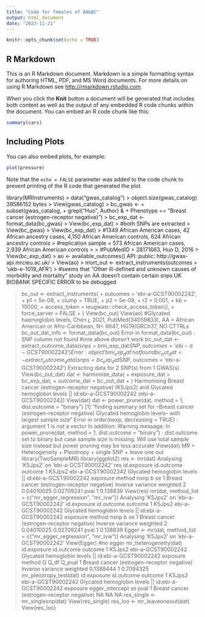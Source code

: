 ```yaml
---
title: "Code for females of AA&BC"
output: html_document
date: "2023-11-21"
---
```


```r
knitr::opts_chunk$set(echo = TRUE)
```

## R Markdown

This is an R Markdown document. Markdown is a simple formatting syntax for authoring HTML, PDF, and MS Word documents. For more details on using R Markdown see <http://rmarkdown.rstudio.com>.

When you click the **Knit** button a document will be generated that includes both content as well as the output of any embedded R code chunks within the document. You can embed an R code chunk like this:

```r
summary(cars)
```

## Including Plots

You can also embed plots, for example:

```r
plot(pressure)
```

Note that the `echo = FALSE` parameter was added to the code chunk to prevent printing of the R code that generated the plot.



library(MRInstruments)
> data("gwas_catalog")
> object.size(gwas_catalog)
39586152 bytes
> View(gwas_catalog)
> bc_gwas <-
+     subset(gwas_catalog,
+            grepl("Huo", Author) &
+                Phenotype == "Breast cancer (estrogen-receptor negative)")
> bc_exp_dat <- format_data(bc_gwas)
> View(bc_exp_dat)
> #both SNPs are extracted
> View(bc_gwas)
> View(bc_exp_dat)
> #1349 African American cases, 42 African ancestry cases, 4,150 African American controls, 624 African ancestry controls
> #replication sample = 573 African American cases, 2,939 African American controls
> 
> #PubMedID = 28171663, Huo D, 2016
> View(bc_exp_dat)
> ao <- available_outcomes()
API: public: http://gwas-api.mrcieu.ac.uk/
> View(ao)
> mort_out <- extract_instruments(outcomes = 'ukb-e-1019_AFR')
> #seems that "Other ill-defined and unknown causes of morbidity and mortality" study on AA doesn't contain certain snps UK BIOBANK SPECIFIC ERROR to be debugged

> bc_out <- extract_instruments(
+          outcomes = 'ebi-a-GCST90002242',
+          p1 = 5e-08,
+          clump = TRUE,
+          p2 = 5e-08,
+      r2 = 0.001,
+          kb = 10000,
+          access_token = ieugwasr::check_access_token(),
+          force_server = FALSE
+     )
> View(bc_out)
> View(ao)
> #Glycated haemoglobin levels, Chen j, 2021, PubMed(34059833), AA = African American or Afro-Caribbean, N= 6647, HG19/GRCh37, NO CTTRLs
> bc_out_dat_info <- format_data(bc_out)
Error in format_data(bc_out) : SNP column not found
> #one above doesn't work
> bc_out_dat <- extract_outcome_data(snps = bmi_exp_dat$SNP, outcomes = 'ebi-a-GCST90002242')
Error: object 'bmi_exp_dat' not found
> bc_out_dat <- extract_outcome_data(snps = bc_exp_dat$SNP, outcomes = 'ebi-a-GCST90002242')
Extracting data for 2 SNP(s) from 1 GWAS(s)
> View(bc_out_dat)
> dat <- harmonise_data(
+     exposure_dat = bc_exp_dat, 
+     outcome_dat = bc_out_dat
+ )
Harmonising Breast cancer (estrogen-receptor negative) (K5Jps2) and Glycated hemoglobin levels || id:ebi-a-GCST90002242 (ebi-a-GCST90002242)
> View(dat)
> dat <- power_prune(dat, method = 1, dist.outcome = "binary")
[1] "finding summary set for --Breast cancer (estrogen-receptor negative) Glycated hemoglobin levels-- with largest sample size"
Error in order(nexp, decreasing = TRUE) : argument 1 is not a vector
In addition: Warning message:
In power_prune(dat, method = 1, dist.outcome = "binary") :
  dist.outcome set to binary but case sample size is missing. Will use total sample size instead but power pruning may be less accurate
> View(dat)
   MR + Heterogeneity + Pleiotropy + single SNP + leave one out
> library(TwoSampleMR)
> library(ggplot2)
> res <- mr(dat)
Analysing 'K5Jps2' on 'ebi-a-GCST90002242'
> res
  id.exposure         id.outcome                                             outcome
1      K5Jps2 ebi-a-GCST90002242 Glycated hemoglobin levels || id:ebi-a-GCST90002242
                                    exposure                    method nsnp          b         se
1 Breast cancer (estrogen-receptor negative) Inverse variance weighted    2 0.04010025 0.02709241
      pval
1 0.138839
> View(res)
> mr(dat, method_list = c("mr_egger_regression", "mr_ivw"))
Analysing 'K5Jps2' on 'ebi-a-GCST90002242'
  id.exposure         id.outcome                                             outcome
1      K5Jps2 ebi-a-GCST90002242 Glycated hemoglobin levels || id:ebi-a-GCST90002242
                                    exposure                    method nsnp          b         se
1 Breast cancer (estrogen-receptor negative) Inverse variance weighted    2 0.04010025 0.02709241
      pval
1 0.138839
> Egger <- mr(dat, method_list = c("mr_egger_regression", "mr_ivw"))
Analysing 'K5Jps2' on 'ebi-a-GCST90002242'
> View(Egger)
> #no egger
> mr_heterogeneity(dat)
  id.exposure         id.outcome                                             outcome
1      K5Jps2 ebi-a-GCST90002242 Glycated hemoglobin levels || id:ebi-a-GCST90002242
                                    exposure                    method         Q Q_df    Q_pval
1 Breast cancer (estrogen-receptor negative) Inverse variance weighted 0.1388444    1 0.7094325
> mr_pleiotropy_test(dat)
  id.exposure         id.outcome                                             outcome
1      K5Jps2 ebi-a-GCST90002242 Glycated hemoglobin levels || id:ebi-a-GCST90002242
                                    exposure egger_intercept se pval
1 Breast cancer (estrogen-receptor negative)              NA NA   NA
> res_single <- mr_singlesnp(dat)
> View(res_single)
> res_loo <- mr_leaveoneout(dat)
> View(res_loo)